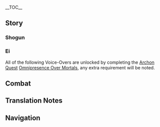 {{CharacterTabs}}
{{LanguageTabs}}
__TOC__
==Story==
===Shogun===
{{VO/Story
|character           = Raiden Shogun
|language            = ko
|name                = 라이덴 쇼군

|vo_01_01_title      = 첫 만남…
|vo_01_01_subtitle   = Hello
|vo_01_01_file       = VO_{language}{character} Hello.ogg
|vo_01_01_tx         = 예의 차릴 것 없다. 내가 존귀한 몸이긴 하나, 이건 백성들을 살피기 위한 미복잠행이니라. 네 실력이 마음에 드니 널 내 측근 호위로 임명하겠다. 허나 걱정 말거라, 위험한 상황이 닥치면 이 몸이 직접 나설 테니
|vo_01_01_rm         = Yeui charil geot eoptta. Naega jongwihan momigin hana, igeon baekseongdeureul salpigi wihan mibokjamhaeng-inira. Ne shillyeogi maeume deuni neol nae cheukkeun howiro immyeonghagettta. Heona geokjjeong malgeora, wiheomhan sanghwang-i dakchimyeon i momi jikjeop naseol teni
|vo_02_01_title      = 잡담・공연함
|vo_02_01_subtitle   = Chat: Idleness
|vo_02_01_file       = VO_{language}{character} Chat - Idleness.ogg
|vo_02_01_tx         = 할 일도 없이 괜히 벼루만 쳐다보고 있네, 흠
|vo_02_01_rm         = Hal ildo eopssi gwaenhi byeoruman chyeodabogo inne, heum
|vo_02_02_title      = 잡담・속세
|vo_02_02_subtitle   = Chat: The Mortal World
|vo_02_02_file       = VO_{language}{character} Chat - The Mortal World.ogg
|vo_02_02_tx         = 속세의 풍경은 항상 그대로인데, 인간의 일생은 이슬처럼 덧없구나
|vo_02_02_rm         = Sokse-ui punggyeong-eun hangsang geudaeroinde, ingane ilsaeng-eun iseulcheoreom deodeopguna
|vo_02_03_title      = 잡담・아름다운 자연
|vo_02_03_subtitle   = Chat: Worldly Beauty
|vo_02_03_file       = VO_{language}{character} Chat - Worldly Beauty.ogg
|vo_02_03_tx         = 함께 하는 이 없이는 이 아름다운 자연의 운치도 날 돋보이게 하는 배경에 불과하다
|vo_02_03_rm         = Hamkke haneun i eopssineun i areumdaun jayeone unchido nal dotboige haneun baegyeong-e bulgwahada
|vo_03_01_title      = 비가 올 때…
|vo_03_01_subtitle   = When It Rains
|vo_03_01_file       = VO_{language}{character} When It Rains.ogg
|vo_03_01_tx         = 고작 빗방울로 호들갑은, 아직 번개도 치지 않았는데
|vo_03_01_rm         = Gojak Bitppangullo hodeulgabeub, Ajik Beongaedo chiji ananneunde
|vo_03_02_title      = 눈이 올 때…
|vo_03_02_subtitle   = When It Snows
|vo_03_02_file       = VO_{language}{character} When It Snows.ogg
|vo_03_02_tx         = 동장군도 왔군
|vo_03_02_rm         = Dongjanggundo Watkkun
|vo_03_03_title      = 날이 맑을 때…
|vo_03_03_subtitle   = On a Clear Day
|vo_03_03_file       = VO_{language}{character} On a Clear Day.ogg
|vo_03_03_tx         = 하늘이 맑다고 번개는 숨길 수 없고, 비가 내리지 않아도 신의 번개를 내릴 수 있다. 저 나무가 보이느냐? 알겠으니 그만하라고? 흠, 그래
|vo_03_03_rm         = 
|vo_04_01_title      = 아침 인사…
|vo_04_01_subtitle   = Good Morning
|vo_04_01_file       = VO_{language}{character} Good Morning.ogg
|vo_04_01_tx         = 문안 인사가 끝나자마자 하품이라니, 기강이 해이해졌군. 이번 한 번만 봐주지. 좋은 아침이구나
|vo_04_01_rm         = 
|vo_04_02_title      = 굿나잇…
|vo_04_02_subtitle   = Good Night
|vo_04_02_file       = VO_{language}{character} Good Night.ogg
|vo_04_02_tx         = 천하의 뇌명을 잠재울 터이니 오늘 밤 편히 자길
|vo_04_02_rm         = 
|vo_06_01_title      = 라이덴 쇼군 자신에 대해・찰나
|vo_06_01_subtitle   = About the {character}: Transience
|vo_06_01_file       = VO_{language}{character} About {character} - Transience.ogg
|vo_06_01_tx         = 뇌명과 번개는 찰나에 사라지지. 그래서 「영원함」을 취하고 싶구나. 아니, 「영원함」을 반드시 손에 넣어야만 해
|vo_06_01_rm         = 
|vo_06_02_title      = 라이덴 쇼군 자신에 대해・영원함
|vo_06_02_subtitle   = About the {character}: Eternity
|vo_06_02_file       = VO_{language}{character} About {character} - Eternity.ogg
|vo_06_02_tx         = 「마모」는 실로 두려운 일이야. 이 몸이 탄생한 이유는 바로 마모를 감내하기 위해서다. 어쩌면 「내적」으로 영원함에 닿을 수 있을지도 모르지
|vo_06_02_rm         = 
|vo_06_03_title      = 우리에 대해・오쿠즈메
|vo_06_03_subtitle   = About Us: Okuzumeshuu
|vo_06_03_file       = VO_{language}{character} About Us - Okuzumeshuu.ogg
|vo_06_03_tx         = 너는 지금 내 측근이다. 달리 말하면, 이 몸이 너를 막부에 도움이 될, 나에게 충성을 다할 사람이라고 판단했다는 뜻이다
|vo_06_03_rm         = 
|vo_07_01_title      = 하고 싶은 이야기…
|vo_07_01_subtitle   = Something to Share
|vo_07_01_file       = VO_{language}{character} Something to Share.ogg
|vo_07_01_tx         = 나에 대해서 할 얘기 있냐고? 없다. 너야말로 신의 눈도 없이 어찌 원소의 힘을 다룰 수 있는 건지 소상히 설명해 봐라
|vo_07_01_rm         = 
|vo_07_02_title      = 흥미있는 일…
|vo_07_02_subtitle   = Interesting Things
|vo_07_02_file       = VO_{language}{character} Interesting Things.ogg
|vo_07_02_tx         = 비록 몸과 꿈은 사라졌어도, 그녀는 결국 신성한 벚나무가 되었다. 그것도 「영원함」이지
|vo_07_02_rm         = 
|vo_08_01_title      = 카미사토 아야토에 대해…
|vo_08_01_subtitle   = About [[Kamisato Ayato]]
|vo_08_01_file       = VO_{language}{character} About Kamisato Ayato.ogg
|vo_08_01_tx         = 카미사토 일가는 명실상부한 이나즈마의 명문가야. 전에 삼봉행 업무에 관련해서 아야토가 술수를 꽤나 부리긴 했지만, 그 충심이 가상해서 과거의 잘못은 더 이상 추궁하지 않겠다
|vo_08_01_rm         = 
|vo_08_02_title      = 쿠죠 사라에 대해…
|vo_08_02_subtitle   = About [[Kujou Sara]]
|vo_08_02_file       = VO_{language}{character} About Kujou Sara.ogg
|vo_08_02_tx         = 무예가 뛰어난 충신이자, 「호걸」이라는 호칭에 걸맞는 인물이지. 이토록 뛰어난 인물이 있으니 쿠죠 가문의 미래가 밝겠어
|vo_08_02_rm         = 
|vo_08_03_title      = 산고노미야 코코미에 대해…
|vo_08_03_subtitle   = About [[Sangonomiya Kokomi]]
|vo_08_03_file       = VO_{language}{character} About Sangonomiya Kokomi.ogg
|vo_08_03_tx         = 이 몸이 오로바스를 베어버린 건 사실이다. 하지만 그와 동시에 산호궁 백성들이 와타츠미 신의 이름으로 그의 희생을 기리는 제사를 지내는 걸 허락해주었지. 현재 산고노미야는 나루카미 분샤를 파괴하고 막부에 반기를 들고 있어. 와타츠미 신의 아라히토가미 무녀로서 그녀는 반드시 책임을 져야만 해
|vo_08_03_rm         = 
|vo_08_04_title      = 아라타키 이토에 대해…
|vo_08_04_subtitle   = About [[Arataki Itto]]
|vo_08_04_file       = VO_{language}{character} About Arataki Itto.ogg
|vo_08_04_tx         = 누구?
|vo_08_04_rm         = Nugu?
|vo_08_05_title      = 요이미야에 대해…
|vo_08_05_subtitle   = About [[Yoimiya]]
|vo_08_05_friendship = 4
|vo_08_05_file       = VO_{language}{character} About Yoimiya.ogg
|vo_08_05_tx         = 누구라고? 아, 그 폭죽 장인. 찰나의 환상을 만들어내는 자, 한 여름날 밤의 환각에 취해 살아가는 자. 허나 그렇다 한들 모두 이 몸의 백성인 것을.<br>응, 텐료 봉행 영지에서 폭죽놀이를 한다고? 누가, 그 여인이?
|vo_08_05_rm         = 
|vo_09_01_title      = 라이덴 쇼군에 대해 알기・첫 번째
|vo_09_01_subtitle   = More About the {character}: I
|vo_09_01_file       = VO_{language}{character} More About {character} - 01.ogg
|vo_09_01_tx         = 무슨 일이냐, 말해 봐라
|vo_09_01_rm         = Museun illinya, Malhae bwara
|vo_09_02_title      = 라이덴 쇼군에 대해 알기・두 번째
|vo_09_02_subtitle   = More About the {character}: II
|vo_09_02_file       = VO_{language}{character} More About {character} - 02.ogg
|vo_09_02_tx         = 민간에서는 뇌우가 내리는 날 「쿠와바라 쿠와바라」라는 주문을 외우면 폭풍우에도 무사하다고 굳게 믿고 있지. 내 변덕으로 인한 뇌폭이라면 절대 너를 해치지 않을 것이다. 하지만 자연적으로 생성된 뇌우라면 얘기가 달라
|vo_09_02_rm         = 
|vo_10_01_title      = 라이덴 쇼군의 취미…
|vo_10_01_subtitle   = The {character}'s Hobbies
|vo_10_01_file       = VO_{language}{character} Hobbies.ogg
|vo_10_01_tx         = 어리석은 질문이군. 반드시 해야 할 일과 절대 해서는 안 될 일, 두 가지뿐이야
|vo_10_01_rm         = 
|vo_10_02_title      = 싫어하는 음식…
|vo_10_02_subtitle   = Least Favorite Food
|vo_10_02_file       = VO_{language}{character} Least Favorite Food.ogg
|vo_10_02_tx         = 의미 없는 질문이군. 인체의 영양소를 유지하기 위해 반드시 섭취해야 하는 것과 인체에 해로운 것만 있을 뿐이지
|vo_10_02_rm         = 

<!-- Receiving a Gift -->
|vo_11_01_title      = 선물 획득・첫 번째
|vo_11_01_subtitle   = Receiving a Gift: I
|vo_11_01_file       = VO_{language}{character} Receiving a Gift - 01.ogg
|vo_11_01_tx         = 익숙한 맛이야. 나쁘지 않군
|vo_11_01_rm         = 
|vo_11_02_title      = 선물 획득・두 번째
|vo_11_02_subtitle   = Receiving a Gift: II
|vo_11_02_file       = VO_{language}{character} Receiving a Gift - 02.ogg
|vo_11_02_tx         = 이곳에 둬, 먹어볼게
|vo_11_02_rm         = 
|vo_11_03_title      = 선물 획득・세 번째
|vo_11_03_subtitle   = Receiving a Gift: III
|vo_11_03_file       = VO_{language}{character} Receiving a Gift - 03.ogg
|vo_11_03_tx         = 신체 기능이 저하 되니, 도로 가져가도록 해
|vo_11_03_rm         = 
|vo_12_01_title      = 생일…
|vo_12_01_subtitle   = Birth Date
|vo_12_01_file       = VO_{language}{character} Birth Date.ogg
|vo_12_01_tx         = 오늘이 네 생일인가? 같이 성으로 가자꾸나, 전인원을 소집해 축사를 읽어줄 테니. 「부끄러우니 그러지 말라」고? …알겠어
|vo_12_01_rm         = 
|vo_13_01_title      = 돌파의 느낌・기
|vo_13_01_subtitle   = Feelings About Ascension: Intro
|vo_13_01_file       = VO_{language}{character} Feelings About Ascension -  01.ogg
|vo_13_01_tx         = 이 몸의 유파 중, 「초전(初傳)」의 자리는 태도의 아홉 가지 검의 길과 기본적인 체도술을 배울 수 있다. 다른 유파와 별다른 점이 없지. 다른 유파가 내 유파와 별다른 점이 없다고 해야 하나
|vo_13_01_rm         = 
|vo_13_02_title      = 돌파의 느낌・승
|vo_13_02_subtitle   = Feelings About Ascension: Building Up
|vo_13_02_file       = VO_{language}{character} Feelings About Ascension -  02.ogg
|vo_13_02_tx         = 이 몸의 유파 중, 「중전(中傳)」의 자리에서 태도술은 각종 「구조」와 변화를 연마해야 하고, 체도술은 「절」과 「반」의 이치를 터득해야 해
|vo_13_02_rm         = 
|vo_13_03_title      = 돌파의 느낌・전
|vo_13_03_subtitle   = Feelings About Ascension: Climax
|vo_13_03_file       = VO_{language}{character} Feelings About Ascension -  03.ogg
|vo_13_03_tx         = 이 몸의 유파 중, 「개전(皆傳)」의 자리에서는 여러 오의를 부단히 연마해야 한다. 허나 아쉽게도 그중 대부분은 원소의 힘을 필요로 하는지라 평범한 사람에게는 무척이나 어려운 일이야. 세간의 유파 중 거의 대부분은 이 경지에 다다르지 못하지
|vo_13_03_rm         = 
}}

===Ei===
All of the following Voice-Overs are unlocked by completing the [[Archon Quest]] [[Omnipresence Over Mortals]], any extra requirement will be noted.
{{VO/Story2
|character           = Raiden Ei
|language            = ko
|name                = 라이덴 쇼군

|vo_01_01_title      = 번개가 칠 때…
|vo_01_01_subtitle   = When Thunder Strikes
|vo_01_01_file       = VO_{language}{character} When Thunder Strikes.ogg
|vo_01_01_tx         = 흐음, 설마 겁먹은 거야? 이상하네, 세상에서 가장 뛰어나고 무시무시한 뇌정의 화신이 지금 네 곁에 있다고
|vo_01_01_rm         = 

|vo_02_01_title      = 점심 인사…
|vo_02_01_subtitle   = Good Afternoon
|vo_02_01_file       = VO_{language}{character} Good Afternoon.ogg
|vo_02_01_tx         = 아, 디저트가 먹고 싶어. 응? 안 된다고? 「이 시간에 디저트를 먹는 사람이 어디 있어요」라니, 그게 무슨 소리야? 저번엔 내가 쇼군이라서 아무도 얘기 못 했던 거라고? 흠, 그랬구나
|vo_02_01_rm         = 

|vo_02_02_title      = 저녁 인사…
|vo_02_02_subtitle   = Good Evening
|vo_02_02_file       = VO_{language}{character} Good Evening.ogg
|vo_02_02_tx         = 유성의 실체에 대해 알고 있어? 하하, 실은 아득한 찰나의 빛일 뿐이야. 음? 그게 실은 너라고? 그럼 너도 텐구였던 건가?
|vo_02_02_rm         = 

|vo_03_01_title      = 우리에 대해・호위꾼
|vo_03_01_subtitle   = About Us: Protector
|vo_03_01_friendship = 6
|vo_03_01_file       = VO_{language}{character} About Us - Protector.ogg
|vo_03_01_tx         = 네가 이번 미복잠행의 호위라고는 하나, 위험한 상황에서 굳이 대신 나설 필요는 없어. 쇼군의 몸은 꽤 단단하고 망가지면 교체할 수도 있고. 그러니까 위험한 상황이 닥치면 쇼군을 앞세우면 돼
|vo_03_01_rm         = 

|vo_03_02_title      = 우리에 대해・계승
|vo_03_02_subtitle   = About Us: Legacy
|vo_03_02_friendship = 6
|vo_03_02_file       = VO_{language}{character} About Us - Legacy.ogg
|vo_03_02_tx         = 이나즈마의 체도술, 검술 그리고 단조 기법 중 대부분은 내가 직접 전수한 거야. 그 후 개인의 자질에 따라 갈래가 나뉘어 제각기 성과를 맺었지.<br>어때, 내 공격을 한 번 더 받아 볼래? 그러고도 무사하다면, 이나즈마에서 새로운 유파를 창설해도 좋아. 아아, 무예를 갈고닦는 수련은 정말 짜릿하고 황홀해
|vo_03_02_rm         = 

|vo_04_01_title      = 「신의 눈」에 대해…
|vo_04_01_subtitle   = About the [[Vision]]
|vo_04_01_friendship = 4
|vo_04_01_file       = VO_{language}{character} About the Vision.ogg
|vo_04_01_tx         = 바깥 세계에 그렇게 오랫동안 번개 원소 신의 눈이 나타나지 않았다고? 제약 때문에 깊게 설명해줄 순 없지만… 신의 눈을 하사하는 건 내 의지로 가능한 일이 아니야. 중요한 건 인간의 「갈망」, 그리고…
|vo_04_01_rm         = 

|vo_05_01_title      = 야에 미코에 대해…
|vo_05_01_subtitle   = About [[Yae Miko]]
|vo_05_01_friendship = 4
|vo_05_01_file       = VO_{language}{character} About Yae Miko.ogg
|vo_05_01_tx         = 그 녀석? 처음엔 유부 하나에도 홀랑 넘어가는 녀석이었는데, 지금은 이렇게 뛰어난 지략을 갖추게 되었다니, 기특하지. 다만 이 몸이 한 수 당한 건 좀 괘씸해. 나를 위해서라곤 하나, 다음에 만나면 분명 비웃을 거란 말이지…. 흠, 그럼 차라리 먼저 베어버려야겠다. 어차피 녀석도 피할 테니
|vo_05_01_rm         = 

|vo_05_02_title      = 카미사토 아야카에 대해…
|vo_05_02_subtitle   = About [[Kamisato Ayaka]]
|vo_05_02_friendship = 4
|vo_05_02_file       = VO_{language}{character} About Kamisato Ayaka.ogg
|vo_05_02_tx         = 카미사토 일가는 명실상부한 이나즈마의 명문가지. 음, 나와 쇼군의 평가가 같단 말이지. 흠, 아야카는 검술도 뛰어난 편이야
|vo_05_02_rm         = 

|vo_05_03_title      = 토마에 대해…
|vo_05_03_subtitle   = About [[Thoma]]
|vo_05_03_friendship = 4
|vo_05_03_file       = VO_{language}{character} About Thoma.ogg
|vo_05_03_tx         = 그의 신의 눈을 빼앗을 뻔한 일은 사실 내게도 어느 정도의 책임이 있어. 하지만 사과는 쇼군이 하는 게 좋지 않을까…? 알겠어. 나도 반성할게
|vo_05_03_rm         = 

|vo_05_04_title      = 쿠니쿠즈시에 대해…
|vo_05_04_subtitle   = About [[Kunikuzushi]]
|vo_05_04_friendship = 4
|vo_05_04_file       = VO_{language}{character} About Kunikuzushi.ogg
|vo_05_04_tx         = 녀석은 쇼군을 만들 때 나온 부산물이야. 그 녀석을 제멋대로 날뛰게 내버려두는 건 미안한 마음이 들어서랄까
|vo_05_04_rm         = 

|vo_05_05_title      = 모락스에 대해…
|vo_05_05_subtitle   = About [[Zhongli|Morax]]
|vo_05_05_friendship = 4
|vo_05_05_file       = VO_{language}{character} About Morax.ogg
|vo_05_05_tx         = 전에 그와 잔을 기울일 때까지만 해도 나는 신들의 말석에 자리한 일개 그림자 무사에 불과했어. 그가 그러한 선택을 했단 말이지. 허나, 다음 세대에서도 그는 분명 계속해서 많은 사람을 만나게 되겠군
|vo_05_05_rm         = 

|vo_05_06_title      = 벤티에 대해…
|vo_05_06_subtitle   = About [[Venti]]
|vo_05_06_friendship = 4
|vo_05_06_file       = VO_{language}{character} About Venti.ogg
|vo_05_06_tx         = 바람 신의 화신은 아직도 그 이름으로 불리고 있는 건가? 솔직히, 처음 만났을 때부터 어쩐지 나와는 절대 맞지 않을 것 같은 느낌이 들더란 말이지. 그리고 확실히 술을 잘 마시더라고
|vo_05_06_rm         = 

|vo_05_07_title      = 부에르에 대해…
|vo_05_07_subtitle   = About [[Buer]]
|vo_05_07_friendship = 4
|vo_05_07_quest      = Akasha Pulses, the Kalpa Flame Rises
|vo_05_07_file       = VO_{language}{character} About Buer.ogg
|vo_05_07_tx         = 난 그 겸손함을 존경해. 겸손도 지혜의 미덕이긴 하지만. 그 권능으로 상상을 초월하는 일을 할 수 있을 텐데도, 부에르는 그걸 「바로잡음과 수호」에만 쓰니까… 정말 온유한 신이지
|vo_05_07_rm         = 

|vo_05_08_title      = 푸리나에 대해…
|vo_05_08_subtitle   = About [[Furina]]
|vo_05_08_friendship = 4
|vo_05_08_quest      = Masquerade of the Guilty
|vo_05_08_file       = VO_{language}{character} About Furina.ogg
|vo_05_08_tx         = 「라이덴 쇼군」은 나의 의지가 흔들리지 않았음을 확인하기 위해 나와 의식 속에서 수백 년을 싸웠지. 네가 말한 푸리나라는 자는 인간의 몸으로 500년 동안 연기를 해왔고, 그건 매 순간 정신적인 「실전」을 치른 것과 다름없어. 난 그자를 인정해. 그 정도 의지라면 이미 신의 경지에 올랐다 할 수 있지
|vo_05_08_rm         = 

|vo_05_09_title      = 하보림에 대해…
|vo_05_09_subtitle   = About [[Haborym]]
|vo_05_09_quest      = Incandescent Ode of Resurrection
|vo_05_09_friendship = 4
|vo_05_09_file       = VO_{language}{character} About Haborym.ogg
|vo_05_09_tx         = 500년 전 켄리아에 도착했을 때, 전장에서 무상도의 협곡만큼 넓게 초토화된 땅을 봤어. 불의 신이 분노했던 흔적이라고 하더라. 근데 오늘날에도 이런 인간을 만날 기회가 생기다니… 나를 추천해 주지 않을래? 「무인」으로서 적당한 공터를 찾아 자웅을 겨뤄보고 싶거든
|vo_05_09_rm         = 

|vo_05_10_title      = 유메미즈키 미즈키에 대해…
|vo_05_10_subtitle   = About [[Yumemizuki Mizuki]]
|vo_05_10_quest      = Transient Dreams
|vo_05_10_friendship = 4
|vo_05_10_file       = VO_{language}{character} About Yumemizuki Mizuki.ogg
|vo_05_10_tx         = 미즈키는 미코의 오랜 지인이야. 하지만 둘의 관계는 잘 모르겠어…. 둘도 없는 친구인데, 서로에게 감정을 드러내길 원치 않는다니. 계획을 위해 대치하며 승부를 내려 하고 말이야…. 그래도 그 계획은 전부 백성들의 윤택한 삶을 위한 거니까, 딱히 뭐라 할 생각은 없어
|vo_05_10_rm         = 

|vo_06_01_title      = 에이(影)에 대해 알기・세 번째
|vo_06_01_subtitle   = More About Ei: III
|vo_06_01_friendship = 4
|vo_06_01_file       = VO_{language}{character} More About {character} - 03.ogg
|vo_06_01_tx         = 《진설》이라는 책에 쓰인 건 대부분 사실이야. 그때 그녀는 섬의 일로 눈코 뜰 새 없이 바빴고 그림자 무사로서 난 그녀의 이름으로 와타츠미를 평정하는 진영에 나타났었어. 하지만 그 후의 스토리는 사람들이 멋대로 지어낸 거야. 본디 나는 검술에 심취한 무인일 뿐, 백성을 감화시키는 덕행은 행한 적이 없어
|vo_06_01_rm         = 
|vo_06_02_title      = 에이(影)에 대해 알기・네 번째
|vo_06_02_subtitle   = More About Ei: IV
|vo_06_02_friendship = 5
|vo_06_02_file       = VO_{language}{character} More About {character} - 04.ogg
|vo_06_02_tx         = 「영원함」을 좇는 건 어쩌면 일종의 도피일지도 몰라. 결국 내가 택한 것도 목을 잔뜩 움츠린 겁쟁이 거북이 같은 방법이지. 하지만 거북이는 본디 장수의 상징, 영원함을 좇는다는 건 점점 이렇게 되어가는 게 아닐까
|vo_06_02_rm         = 
|vo_06_03_title      = 에이(影)에 대해 알기・다섯 번째
|vo_06_03_subtitle   = More About Ei: V
|vo_06_03_friendship = 5
|vo_06_03_file       = VO_{language}{character} More About {character} - 05.ogg
|vo_06_03_tx         = 내가 두려운 이유는 500년 전 그녀의 소멸과 「그것」을 직접 목격했기 때문이야. 하지만 만약… 만약 너였다면, 분명 모두 구할 수 있었을 거야. 만약 너였다면, 분명 세상을 구해낼 수 있었겠지. 내가 이나즈마의 모든 걸 전부 기억하는 것처럼, 네가 나를 기억해준다면 난 영원히 살아있을 수 있어
|vo_06_03_rm         = 
|vo_07_01_title      = 에이(影)의 고민…
|vo_07_01_subtitle   = Ei's Troubles
|vo_07_01_file       = VO_{language}{character} Troubles.ogg
|vo_07_01_tx         = 요리해달란 말만 하지 마. 난 뭐든 해낼 수 있지만, 요리는 영 아니라서
|vo_07_01_rm         = 
|vo_07_02_title      = 좋아하는 음식…
|vo_07_02_subtitle   = Favorite Food
|vo_07_02_file       = VO_{language}{character} Favorite Food.ogg
|vo_07_02_tx         = 쇼군 말 안 들어도 돼. 제일 좋아하는 건 화과자! 이가 썩으면 갈면 될 거 아냐. 화과자가 영원함을 좇는 일에 방해가 될 리 없어
|vo_07_02_rm         = 

<!-- Receiving a Gift -->
|vo_08_01_title      = 선물 획득・네 번째
|vo_08_01_subtitle   = Receiving a Gift: IV
|vo_08_01_file       = VO_{language}{character} Receiving a Gift - 01.ogg
|vo_08_01_tx         = 맛있네. 기분도 많이 좋아졌어, 고마워
|vo_08_01_rm         = 
|vo_08_02_title      = 선물 획득・다섯 번째
|vo_08_02_subtitle   = Receiving a Gift: V
|vo_08_02_file       = VO_{language}{character} Receiving a Gift - 02.ogg
|vo_08_02_tx         = 괜찮아 보이네, 어떻게 만든 거야?
|vo_08_02_rm         = 
|vo_08_03_title      = 선물 획득・여섯 번째
|vo_08_03_subtitle   = Receiving a Gift: VI
|vo_08_03_file       = VO_{language}{character} Receiving a Gift - 03.ogg
|vo_08_03_tx         = 미안, 사양할게
|vo_08_03_rm         = 
|vo_09_01_title      = 생일…
|vo_09_01_subtitle   = Birthday
|vo_09_01_file       = VO_{language}{character} Birthday.ogg
|vo_09_01_tx         = 생일 축하해! 그럼 오늘은 같이 네 생일을 축하하자. 일 년 중 가장 기억에 남는 날로 만들어야지. 그리고 내년 오늘이 되면 또 계속해서 축하하자고. 그런 게 「영원함」의 즐거움을 얻는 거잖아
|vo_09_01_rm         = 
|vo_10_01_title      = 돌파의 느낌・결
|vo_10_01_subtitle   = Feelings about Ascension: Conclusion
|vo_10_01_file       = VO_{language}{character} Feelings About Ascension -  04.ogg
|vo_10_01_tx         = 오의 중의 오의, 그러니까 「무상」과 무쌍이 어우러진 일격을 뜻하는 말이야. 네가 대련 상대가 되어주니 어쩐지 검이 더 빨라질 것 같은 느낌인데?
|vo_10_01_rm         = 
|vo_10_01_tl         = 
}}

==Combat==
{{Combat VO
|character           = Raiden Shogun
|language            = ko

|skill_1_tx          = 징벌의 빛!
|skill_1_rm          = Jingbeol-ui bit!
|skill_2_tx          = 도망칠 수 없다!
|skill_2_rm          = Domangchil su eopda!
|skill_3_tx          = {{tt|포영|泡影}} {{tt|간파|看破}}!
|skill_3_rm          = Poyeong ganpa!

|burst_1_tx          = {{tt|무념|無念}}, {{tt|단절|斷絶}}!
|burst_1_rm          = Munyeom, danjeol!
|burst_2_tx          = 지금이, {{tt|적멸|寂滅}}의 시간!
|burst_2_rm          = Jigeum-i, jeongmyeol-ui sigan!
|burst_3_tx          = 번개는 영원히 빛나리!
|burst_3_rm          = Beon-gae-neun yeong-wonhi binnari!

|sprint-s_1_file     = Sprint Start 01,Sprint Start 02,Sprint Start 03

|glider_1_file       = Deploying Wind Glider 01,Deploying Wind Glider 02,Deploying Wind Glider 03

|chest_1_tx          = 내겐 쓸모없는 물건이니 받거라
|chest_1_rm          = Naegen sseulmo-eomneun mulgeon-ini batgeora
|chest_2_tx          = …단지 {{tt|찰나|刹那}}의 꿈일 뿐이다
|chest_2_rm          = ...Danji challa-ui kkum-il ppunida
|chest_3_tx          = 음?
|chest_3_rm          = Eum?

|low-hp_1_tx         = …{{tt|족쇄|足鎖}}는 풀어야 하지
|low-hp_1_rm         = ...Jokswae-neun pureoya haji
|low-hp_2_tx         = …모든 악을 베겠노라
|low-hp_2_rm         = ...Modeun ag-eun begennora
|low-hp_3_tx         = …방해는 전부 숙청한다
|low-hp_3_rm         = ...Banghae-neun jeonbu sukcheonghanda

<!-- Ally at Low HP -->
|ally-low-hp_1_tx    = 내 뒤에서 대기하도록
|ally-low-hp_1_rm    = Nae dwieseo daegihadorok.
|ally-low-hp_2_tx    = 물러나라
|ally-low-hp_2_rm    = Mulleonara.

|fallen_1_tx         = {{tt|속세|俗世}}는 한바탕 덧없는 꿈…
|fallen_1_rm         = Sokse-neun hanbatang deodeomneun kkum...
|fallen_2_tx         = {{tt|무념|無念}}, {{tt|무상|無常}}…
|fallen_2_rm         = Munyeom, musang...
|fallen_3_tx         = {{tt|뇌명|雷鳴}}이 곧 그치리…
|fallen_3_rm         = Noemyeong-i got geuchiri...

|hit-l_1_file        = Light Hit Taken 01,Light Hit Taken 02,Light Hit Taken 03,Light Hit Taken 04,Light Hit Taken 05,Light Hit Taken 06

|hit-h_1_tx          = 무례하군…
|hit-h_1_rm          = Muryehagun...
|hit-h_2_tx          = 터무니없군…
|hit-h_2_rm          = Teomunieopgun...
|hit-h_3_file        = Heavy Hit Taken 03,Heavy Hit Taken 04,Heavy Hit Taken 05,Heavy Hit Taken 06

|join_1_tx           = 무슨 일이지?
|join_1_rm           = Museun iriji?
|join_2_tx           = 내 곁을 따르거라
|join_2_rm           = Nae gyeot-eul ttareugeora
|join_3_tx           = {{tt|출정|出征}}할 시간이다
|join_3_rm           = Chuljeonghal siganida

|atk-l_1_file        = Light Attack 01,Light Attack 02,Light Attack 03,Light Attack 04,Light Attack 05,Light Attack 06,Light Attack 07

|atk-m_1_file        = Mid Attack 01,Mid Attack 02,Mid Attack 03

|atk-h_1_file        = Heavy Attack 01,Heavy Attack 02,Heavy Attack 03

|climb_1_file        = Climbing 01,Climbing 02,Climbing 03,Climbing 04,Climbing 05

|climb-b_1_file      = Climbing Breath 01,Climbing Breath 02,Climbing Breath 03

|jump_1_file         = Jumping 01,Jumping 02,Jumping 03,Jumping 04,Jumping 05
}}

==Translation Notes==
{{Reflist|group=TN •}}

==Navigation==
{{Character Navbox|VO-KO}}